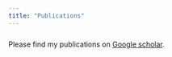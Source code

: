 ```yaml
---
title: "Publications"
---
```


<div id="content" style="margin-top:5%">

Please find my publications on [Google scholar](https://scholar.google.ca/citations?hl=en&user=rWnze2YAAAAJ). 

</div>